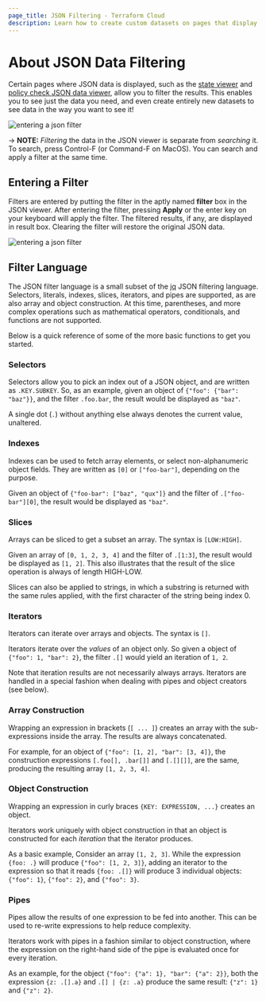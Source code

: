 ```yaml
---
page_title: JSON Filtering - Terraform Cloud
description: Learn how to create custom datasets on pages that display JSON data.
---
```


# About JSON Data Filtering

Certain pages where JSON data is displayed, such as the [state
viewer](/terraform/cloud-docs/workspaces/state) and [policy check JSON data
viewer](/terraform/cloud-docs/policy-enforcement/sentinel/json), allow you to filter the results. This
enables you to see just the data you need, and even create entirely new datasets
to see data in the way you want to see it!

![entering a json filter](/img/docs/json-viewer-intro.png)

-> **NOTE:** _Filtering_ the data in the JSON viewer is separate from
_searching_ it. To search, press Control-F (or Command-F on MacOS). You can
search and apply a filter at the same time.

## Entering a Filter

Filters are entered by putting the filter in the aptly named **filter** box in
the JSON viewer. After entering the filter, pressing **Apply** or the enter key
on your keyboard will apply the filter. The filtered results, if any, are
displayed in result box. Clearing the filter will restore the original JSON
data.

![entering a json filter](/img/docs/sentinel-json-enter-filter.png)

## Filter Language

The JSON filter language is a small subset of the
[jq](https://stedolan.github.io/jq/) JSON filtering language. Selectors,
literals, indexes, slices, iterators, and pipes are supported, as are also array
and object construction. At this time, parentheses, and more complex operations
such as mathematical operators, conditionals, and functions are not supported.

Below is a quick reference of some of the more basic functions to get you
started.

### Selectors

Selectors allow you to pick an index out of a JSON object, and are written as
`.KEY.SUBKEY`. So, as an example, given an object of
`{"foo": {"bar": "baz"}}`, and the filter `.foo.bar`, the result would be
displayed as `"baz"`.

A single dot (`.`) without anything else always denotes the current value,
unaltered.

### Indexes

Indexes can be used to fetch array elements, or select non-alphanumeric object
fields. They are written as `[0]` or `["foo-bar"]`, depending on the purpose.

Given an object of `{"foo-bar": ["baz", "qux"]}` and the filter of
`.["foo-bar"][0]`, the result would be displayed as `"baz"`.

### Slices

Arrays can be sliced to get a subset an array. The syntax is `[LOW:HIGH]`.

Given an array of `[0, 1, 2, 3, 4]` and the filter of
`.[1:3]`, the result would be displayed as `[1, 2]`. This also illustrates that
the result of the slice operation is always of length HIGH-LOW.

Slices can also be applied to strings, in which a substring is returned with the
same rules applied, with the first character of the string being index 0.

### Iterators

Iterators can iterate over arrays and objects. The syntax is `[]`.

Iterators iterate over the _values_ of an object only. So given a object of
`{"foo": 1, "bar": 2}`, the filter `.[]` would yield an iteration of `1, 2`.

Note that iteration results are not necessarily always arrays. Iterators are
handled in a special fashion when dealing with pipes and object creators (see
below).

### Array Construction

Wrapping an expression in brackets (`[ ... ]`) creates an array with the
sub-expressions inside the array. The results are always concatenated.

For example, for an object of `{"foo": [1, 2], "bar": [3, 4]}`, the construction
expressions `[.foo[], .bar[]]` and `[.[][]]`, are the same, producing the
resulting array `[1, 2, 3, 4]`.

### Object Construction

Wrapping an expression in curly braces `{KEY: EXPRESSION, ...}` creates an
object.

Iterators work uniquely with object construction in that an object is
constructed for each _iteration_ that the iterator produces.

As a basic example, Consider an array `[1, 2, 3]`. While the expression
`{foo: .}` will produce `{"foo": [1, 2, 3]}`, adding an iterator to the
expression so that it reads `{foo: .[]}` will produce 3 individual objects:
`{"foo": 1}`, `{"foo": 2}`, and `{"foo": 3}`.

### Pipes

Pipes allow the results of one expression to be fed into another. This can be
used to re-write expressions to help reduce complexity.

Iterators work with pipes in a fashion similar to object construction, where the
expression on the right-hand side of the pipe is evaluated once for every
iteration.

As an example, for the object `{"foo": {"a": 1}, "bar": {"a": 2}}`, both the
expression `{z: .[].a}` and `.[] | {z: .a}` produce the same result: `{"z": 1}`
and `{"z": 2}`.
